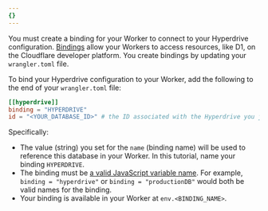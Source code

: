 ```yaml
---
{}
---
```


You must create a binding for your Worker to connect to your Hyperdrive configuration. [Bindings](/workers/runtime-apis/bindings/) allow your Workers to access resources, like D1, on the Cloudflare developer platform. You create bindings by updating your `wrangler.toml` file.

To bind your Hyperdrive configuration to your Worker, add the following to the end of your `wrangler.toml` file:


<WranglerConfig>

```toml
[[hyperdrive]]
binding = "HYPERDRIVE"
id = "<YOUR_DATABASE_ID>" # the ID associated with the Hyperdrive you just created
```

</WranglerConfig>

Specifically:

- The value (string) you set for the `name` (binding name) will be used to reference this database in your Worker. In this tutorial, name your binding `HYPERDRIVE`.
- The binding must be [a valid JavaScript variable name](https://developer.mozilla.org/en-US/docs/Web/JavaScript/Guide/Grammar_and_types#variables). For example, `binding = "hyperdrive"` or `binding = "productionDB"` would both be valid names for the binding.
- Your binding is available in your Worker at `env.<BINDING_NAME>`.
